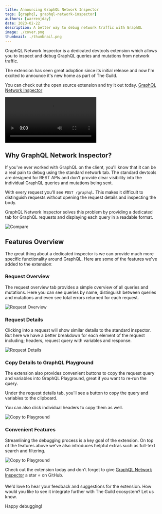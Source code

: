 ```yaml
---
title: Announcing GraphQL Network Inspector
tags: [graphql, graphql-network-inspector]
authors: [warrenjday]
date: 2023-02-22
description: A better way to debug network traffic with GraphQL
image: ./cover.png
thumbnail: ./thumbnail.png
---
```


GraphQL Network Inspector is a dedicated devtools extension which allows you to inspect and debug
GraphQL queries and mutations from network traffic.

The extension has seen great adoption since its initial release and now I'm excited to announce it's
new home as part of The Guild.

You can check out the open source extension and try it out today.
[GraphQL Network Inspector](https://github.com/warrenday/graphql-network-inspector)

<Video
  src="https://www.youtube.com/embed/Lyt5ZUKnij0"
  title="Inspect GraphQL Requests with the GraphQL Network Inspector Chrome Extension"
/>

## Why GraphQL Network Inspector?

If you've ever worked with GraphQL on the client, you'll know that it can be a real pain to debug
using the standard network tab. The standard devtools are designed for REST APIs and don't provide
clear visibility into the individual GraphQL queries and mutations being sent.

With every request you'll see `POST /graphql`. This makes it difficult to distinguish requests
without opening the request details and inspecting the body.

GraphQL Network Inspector solves this problem by providing a dedicated tab for GraphQL requests and
displaying each query in a readable format.

![Compare](./request-compare.png)

## Features Overview

The great thing about a dedicated inspector is we can provide much more specific functionality
around GraphQL. Here are some of the features we've added to the extension:

### Request Overview

The request overview tab provides a simple overview of all queries and mutations. Here you can see
queries by name, distinguish between queries and mutations and even see total errors returned for
each request.

![Request Overview](./request-overview.png)

### Request Details

Clicking into a request will show similar details to the standard inspector. But here we have a
better breakdown for each element of the request including; headers, request query with variables
and response.

![Request Details](./request-details.png)

### Copy Details to GraphQL Playground

The extension also provides convenient buttons to copy the request query and variables into GraphQL
Playground, great if you want to re-run the query.

Under the request details tab, you'll see a button to copy the query and variables to the clipboard.

You can also click individual headers to copy them as well.

![Copy to Playground](./copy-header.png)

### Convenient Features

Streamlining the debugging process is a key goal of the extension. On top of the features above
we've also introduces helpful extras such as full-text search and filtering.

![Copy to Playground](./search.png)

Check out the extension today and don't forget to give
[GraphQL Network Inspector](https://github.com/warrenday/graphql-network-inspector) a star ⭐️ on
GitHub.

We'd love to hear your feedback and suggestions for the extension. How would you like to see it
integrate further with The Guild ecosystem? Let us know.

Happy debugging!
